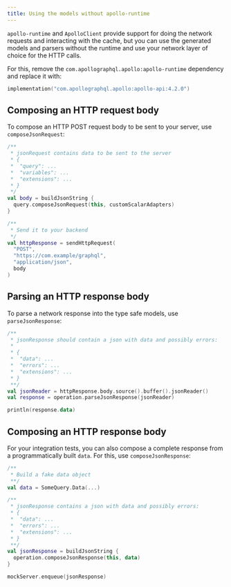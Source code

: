```yaml
---
title: Using the models without apollo-runtime
---
```


`apollo-runtime` and `ApolloClient` provide support for doing the network requests and interacting with the cache, but you can use the generated models and parsers without the runtime and use your network layer of choice for the HTTP calls.

For this, remove the `com.apollographql.apollo:apollo-runtime` dependency and replace it with:

```kotlin title="build.gradle"
implementation("com.apollographql.apollo:apollo-api:4.2.0")
```

## Composing an HTTP request body

To compose an HTTP POST request body to be sent to your server, use `composeJsonRequest`:


```kotlin
/**
 * jsonRequest contains data to be sent to the server
 * {
 *  "query": ...
 *  "variables": ...
 *  "extensions": ...
 * }
 */
val body = buildJsonString {
  query.composeJsonRequest(this, customScalarAdapters)
}

/**
 * Send it to your backend
 */
val httpResponse = sendHttpRequest(
  "POST",
  "https://com.example/graphql",
  "application/json",
  body
)
```

## Parsing an HTTP response body

To parse a network response into the type safe models, use `parseJsonResponse`:

```kotlin
/**
 * jsonResponse should contain a json with data and possibly errors:
 * 
 * {
 *  "data": ...
 *  "errors": ...
 *  "extensions": ...
 * }
 **/
val jsonReader = httpResponse.body.source().buffer().jsonReader()
val response = operation.parseJsonResponse(jsonReader)

println(response.data)
```

## Composing an HTTP response body

For your integration tests, you can also compose a complete response from a programmatically built `data`. For this, use `composeJsonResponse`:

```kotlin
/**
 * Build a fake data object
 **/
val data = SomeQuery.Data(...)

/**
 * jsonResponse contains a json with data and possibly errors:
 * {
 *  "data": ...
 *  "errors": ...
 *  "extensions": ...
 * }
 **/
val jsonResponse = buildJsonString {
  operation.composeJsonResponse(this, data)
}

mockServer.enqueue(jsonResponse)
```
